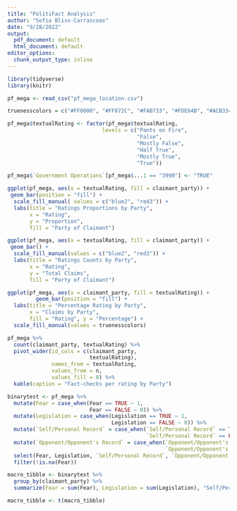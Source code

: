 ```yaml
---
title: "PolitiFact Analysis"
author: "Sofia Bliss-Carrascoas"
date: "9/28/2022"
output:
  pdf_document: default
  html_document: default
editor_options:
  chunk_output_type: inline
---
```


```r
library(tidyverse)
library(knitr)
```

```r
pf_mega <- read_csv("pf_mega_location.csv")

truenesscolors = c("#FF0000", "#FF872C", "#FAB733", "#FDE64B", "#ACB334", "#69B34C")

pf_mega$textualRating <- factor(pf_mega$textualRating, 
                              levels = c("Pants on Fire", 
                                         "False", 
                                         "Mostly False", 
                                         "Half True", 
                                         "Mostly True", 
                                         "True"))
```

```r
pf_mega$`Government Operations`[pf_mega$...1 == "3990"] <- "TRUE"
```

```r
ggplot(pf_mega, aes(x = textualRating, fill = claimant_party)) +
 geom_bar(position = "fill") +
  scale_fill_manual( values = c("blue2", "red3")) +
  labs(title = "Ratings Proportions by Party",
       x = "Rating",
       y = "Proportion",
       fill = "Party of Claimant")

ggplot(pf_mega, aes(x = textualRating, fill = claimant_party)) +
 geom_bar() +
  scale_fill_manual(values = c("blue2", "red3")) +
  labs(title = "Ratings Counts by Party",
       x = "Rating",
       y = "Total Claims",
       fill = "Party of Claimant")
```

```r
ggplot(pf_mega, aes(x = claimant_party, fill = textualRating)) +
         geom_bar(position = "fill") +
  labs(title = "Percentage Rating by Party",
       x = "Claims by Party",
       fill = "Rating", y = "Percentage") +
  scale_fill_manual(values = truenesscolors)
```

```r
pf_mega %>%
  count(claimant_party, textualRating) %>%
  pivot_wider(id_cols = c(claimant_party,
                          textualRating),
              names_from = textualRating,
              values_from = n,
              values_fill = 0) %>%
  kable(caption = "Fact-checks per rating by Party")
```

```r
binarytest <- pf_mega %>%
  mutate(Fear = case_when(Fear == TRUE ~ 1,
                          Fear == FALSE ~ 0)) %>%
  mutate(Legislation = case_when(Legislation == TRUE ~ 1,
                                 Legislation == FALSE ~ 0)) %>%
  mutate(`Self/Personal Record` = case_when(`Self/Personal Record` == TRUE ~ 1, 
                                            `Self/Personal Record` == FALSE ~ 0)) %>%
  mutate(`Opponent/Opponent's Record` = case_when(`Opponent/Opponent's Record` == TRUE ~ 1, 
                                                  `Opponent/Opponent's Record` == FALSE ~ 0)) %>%
  select(Fear, Legislation, `Self/Personal Record`, `Opponent/Opponent's Record`, claimant_party) %>%
  filter(!is.na(Fear)) 

macro_tibble <- binarytest %>%
  group_by(claimant_party) %>%
  summarize(Fear = sum(Fear), Legislation = sum(Legislation), "Self/Personal Record" = sum(`Self/Personal Record`), "Opponent/Opponent's Record" = sum(`Opponent/Opponent's Record`))

macro_tibble <- t(macro_tibble)
```



